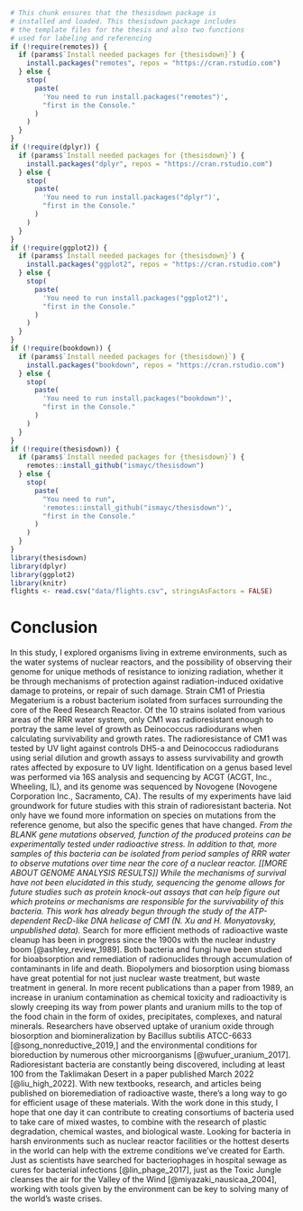 ```r
# This chunk ensures that the thesisdown package is
# installed and loaded. This thesisdown package includes
# the template files for the thesis and also two functions
# used for labeling and referencing
if (!require(remotes)) {
  if (params$`Install needed packages for {thesisdown}`) {
    install.packages("remotes", repos = "https://cran.rstudio.com")
  } else {
    stop(
      paste(
        'You need to run install.packages("remotes")',
        "first in the Console."
      )
    )
  }
}
if (!require(dplyr)) {
  if (params$`Install needed packages for {thesisdown}`) {
    install.packages("dplyr", repos = "https://cran.rstudio.com")
  } else {
    stop(
      paste(
        'You need to run install.packages("dplyr")',
        "first in the Console."
      )
    )
  }
}
if (!require(ggplot2)) {
  if (params$`Install needed packages for {thesisdown}`) {
    install.packages("ggplot2", repos = "https://cran.rstudio.com")
  } else {
    stop(
      paste(
        'You need to run install.packages("ggplot2")',
        "first in the Console."
      )
    )
  }
}
if (!require(bookdown)) {
  if (params$`Install needed packages for {thesisdown}`) {
    install.packages("bookdown", repos = "https://cran.rstudio.com")
  } else {
    stop(
      paste(
        'You need to run install.packages("bookdown")',
        "first in the Console."
      )
    )
  }
}
if (!require(thesisdown)) {
  if (params$`Install needed packages for {thesisdown}`) {
    remotes::install_github("ismayc/thesisdown")
  } else {
    stop(
      paste(
        "You need to run",
        'remotes::install_github("ismayc/thesisdown")',
        "first in the Console."
      )
    )
  }
}
library(thesisdown)
library(dplyr)
library(ggplot2)
library(knitr)
flights <- read.csv("data/flights.csv", stringsAsFactors = FALSE)
```


# Conclusion {#conclusion}
In this study, I explored organisms living in extreme environments, such as the water systems of nuclear reactors, and the possibility of observing their genome for unique methods of resistance to ionizing radiation, whether it be through mechanisms of protection against radiation-induced oxidative damage to proteins, or repair of such damage. Strain CM1 of Priestia Megaterium is a robust bacterium isolated from surfaces surrounding the core of the Reed Research Reactor. Of the 10 strains isolated from various areas of the RRR water system, only CM1 was radioresistant enough to portray the same level of growth as Deinococcus radiodurans when calculating survivability and growth rates. The radioresistance of CM1 was tested by UV light against controls DH5-a and Deinococcus radiodurans using serial dilution and growth assays to assess survivability and growth rates affected by exposure to UV light. Identification on a genus based level was performed via 16S analysis and sequencing by ACGT (ACGT, Inc., Wheeling, IL), and its genome was sequenced by Novogene (Novogene Corporation Inc., Sacramento, CA). 
The results of my experiments have laid groundwork for future studies with this strain of radioresistant bacteria. Not only have we found more information on species on mutations from the reference genome, but also the specific genes that have changed. _From the BLANK gene mutations observed, function of the produced proteins can be experimentally tested under radioactive stress. In addition to that, more samples of this bacteria can be isolated from period samples of RRR water to observe mutations over time near the core of a nuclear reactor. [[MORE ABOUT GENOME ANALYSIS RESULTS]] While the mechanisms of survival have not been elucidated in this study, sequencing the genome allows for future studies such as protein knock-out assays that can help figure out which proteins or mechanisms are responsible for the survivability of this bacteria. This work has already begun through the study of the ATP-dependent RecD-like DNA helicase of CM1 (N. Xu and H. Monyatovsky, unpublished data)._
Search for more efficient methods of radioactive waste cleanup has been in progress since the 1900s with the nuclear industry boom [@ashley_review_1989]. Both bacteria and fungi have been studied for bioabsorption and remediation of radionuclides through accumulation of contaminants in life and death. Biopolymers and biosorption using biomass have great potential for not just nuclear waste treatment, but waste treatment in general. In more recent publications than a paper from 1989, an increase in uranium contamination as chemical toxicity and radioactivity is slowly creeping its way from power plants and uranium mills to the top of the food chain in the form of oxides, precipitates, complexes, and natural minerals. Researchers have observed uptake of uranium oxide through biosorption and biomineralization by Bacillus subtilis ATCC-6633 [@song_nonreductive_2019,] and the environmental conditions for bioreduction by numerous other microorganisms [@wufuer_uranium_2017]. Radioresistant bacteria are constantly being discovered, including at least 100 from the Taklimakan Desert in a paper published March 2022 [@liu_high_2022]. 
With new textbooks, research, and articles being published on bioremediation of radioactive waste, there’s a long way to go for efficient usage of these materials. With the work done in this study, I hope that one day it can contribute to creating consortiums of bacteria used to take care of mixed wastes, to combine with the research of plastic degradation, chemical wastes, and biological waste. Looking for bacteria in harsh environments such as nuclear reactor facilities or the hottest deserts in the world can help with the extreme conditions we’ve created for Earth. Just as scientists have searched for bacteriophages in hospital sewage as cures for bacterial infections [@lin_phage_2017], just as the Toxic Jungle cleanses the air for the Valley of the Wind [@miyazaki_nausicaa_2004], working with tools given by the environment can be key to solving many of the world’s waste crises.   
